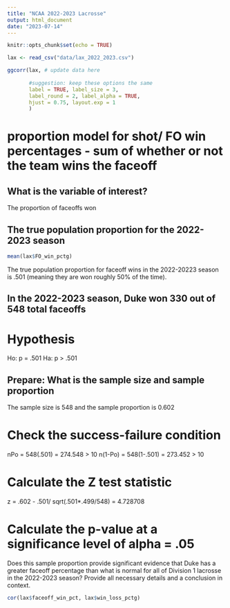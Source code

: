 ```yaml
---
title: "NCAA 2022-2023 Lacrosse"
output: html_document
date: "2023-07-14"
---
```


```r
knitr::opts_chunk$set(echo = TRUE)
```

```r
lax <- read_csv("data/lax_2022_2023.csv")

ggcorr(lax, # update data here
       
       #suggestion: keep these options the same
       label = TRUE, label_size = 3, 
       label_round = 2, label_alpha = TRUE,
       hjust = 0.75, layout.exp = 1
       )
```



# proportion model for shot/ FO win percentages - sum of whether or not the team wins the faceoff

## What is the variable of interest? 
The proportion of faceoffs won

## The true population proportion for the 2022-2023 season
```r
mean(lax$FO_win_pctg)
```
The true population proportion for faceoff wins in the 2022-20223 season is .501 (meaning they are won roughly 50% of the time).

## In the 2022-2023 season, Duke won 330 out of 548 total faceoffs
# Hypothesis 

Ho: p = .501
Ha: p > .501 

## Prepare: What is the sample size and sample proportion 
The sample size is 548 and the sample proportion is 0.602

# Check the success-failure condition 
nPo = 548(.501) = 274.548 > 10
n(1-Po) = 548(1-.501) = 273.452 > 10 




# Calculate the Z test statistic  
z = .602 - .501/ sqrt(.501*.499/548) = 4.728708


# Calculate the p-value at a significance level of alpha = .05 

Does this sample proportion provide significant evidence that Duke has a greater faceoff 
percentage than what is normal for all of Division 1 lacrosse in the 2022-2023 season?
Provide all necessary details and a conclusion in context.


```r
cor(lax$faceoff_win_pct, lax$win_loss_pctg)
```




